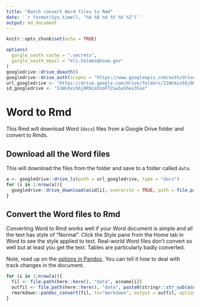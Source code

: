 ```yaml
---
title: "Batch convert Word files to Rmd"
date: '`r format(Sys.time(), "%A %B %d %Y %X %Z")`'
output: md_document
---
```


```r
knitr::opts_chunk$set(echo = TRUE)
```

```r
options(
  gargle_oauth_cache = ".secrets",
  gargle_oauth_email = "eli.holmes@noaa.gov"
)
googledrive::drive_deauth()
googledrive::drive_auth(scopes = "https://www.googleapis.com/auth/drive.readonly", email="eli.holmes@noaa.gov")
url_googledrive <- "https://drive.google.com/drive/folders/11WnXxs56jORbLkD1mFTZxwSaShex3Sse"
id_googledrive <- "11WnXxs56jORbLkD1mFTZxwSaShex3Sse"
```

# Word to Rmd

This Rmd will download Word (`docx`) files from a Google Drive folder and convert to Rmds.

## Download all the Word files

This will download the files from the folder and save to a folder called `data`.
```r
a <- googledrive::drive_ls(path = url_googledrive, type = "docx")
for (i in 1:nrow(a)){
  googledrive::drive_download(a$id[i], overwrite = TRUE, path = file.path("data", a$name[i]))
}
```


## Convert the Word files to Rmd

Converting Word to Rmd works well if your Word document is simple and all the text has style of "Normal". Click the Style pane from the Home tab in Word to see the style applied to text.  Real-world Word files don't convert so well but at least you get the text. Tables are particularly badly converted.

Note, read up on the [options in Pandoc](https://pandoc.org/MANUAL.html#options). You can tell it how to deal with track changes in the document.

```r
for (i in 1:nrow(a)){
  fil <- file.path(here::here(), "data", a$name[i])
  outfil <- file.path(here::here(), "data", paste0(stringr::str_sub(a$name[i], 1, -5), "Rmd"))
  rmarkdown::pandoc_convert(fil, to="markdown", output = outfil, options=c("--wrap=none", "--extract-media=."))
}
```
